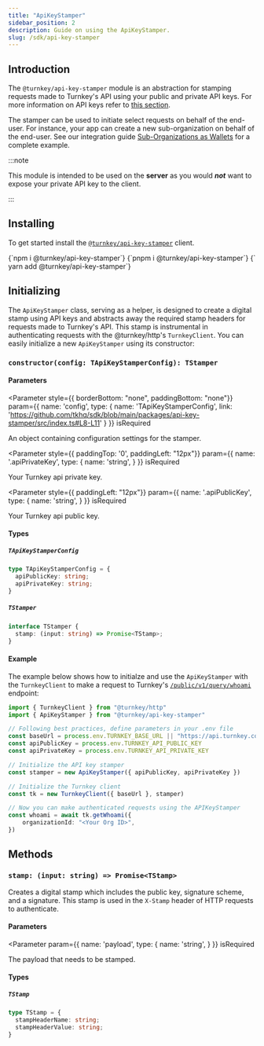 ```yaml
---
title: "ApiKeyStamper"
sidebar_position: 2
description: Guide on using the ApiKeyStamper.
slug: /sdk/api-key-stamper
---
```



## Introduction

The `@turnkey/api-key-stamper` module is an abstraction for stamping requests made to Turnkey's API using your public and private API keys.
For more information on API keys refer to [this section](../faq#why-do-you-require-a-public--private-key-pair-to-access-turnkey-api).

The stamper can be used to initiate select requests on behalf of the end-user.
For instance, your app can create a new sub-organization on behalf of the end-user. See our integration guide
[Sub-Organizations as Wallets](../integration-guides/sub-organizations-as-wallets#step-1-create-a-sub-organization) for a complete example.

:::note

This module is intended to be used on the **server** as you would **_not_** want to expose your private API key to the client.

:::

## Installing

To get started install the [`@turnkey/api-key-stamper`](https://www.npmjs.com/package/@turnkey/api-key-stamper) client.

<Tabs>
  <TabItem value="npm" label="npm" default>
      <CodeBlock
        language="bash">
        {`npm i @turnkey/api-key-stamper`}
      </CodeBlock>
  </TabItem>
  <TabItem value="pnpm" label="pnpm">
      <CodeBlock
        language="bash">
        {`pnpm i @turnkey/api-key-stamper`}
      </CodeBlock>
  </TabItem>
  <TabItem value="yarn" label="yarn">
    <CodeBlock
        language="bash">
        {` yarn add @turnkey/api-key-stamper`}
      </CodeBlock>
  </TabItem>
</Tabs>


## Initializing
The `ApiKeyStamper` class, serving as a helper, is designed to create a digital stamp using API keys and abstracts away the required stamp headers for requests made to 
Turnkey's API. This stamp is instrumental in authenticating requests with the @turnkey/http's `TurnkeyClient`. You can easily initialize a new `ApiKeyStamper` using its constructor:

### `constructor(config: TApiKeyStamperConfig): TStamper`

#### Parameters

<Parameter
  style={{ borderBottom: "none", paddingBottom: "none"}}
  param={{
    name: 'config',
    type: {
      name: 'TApiKeyStamperConfig',
      link: 'https://github.com/tkhq/sdk/blob/main/packages/api-key-stamper/src/index.ts#L8-L11'
    }
  }}
  isRequired
>

An object containing configuration settings for the stamper.

</Parameter>


<Parameter
  style={{ paddingTop: '0', paddingLeft: "12px"}}
  param={{
    name: '.apiPrivateKey',
    type: {
      name: 'string',
    }
  }}
  isRequired
>

Your Turnkey api private key.

</Parameter>

<Parameter
  style={{ paddingLeft: "12px"}}
  param={{
    name: '.apiPublicKey',
    type: {
      name: 'string',
    }
  }}
  isRequired
>

Your Turnkey api public key.

</Parameter>



#### Types

##### `TApiKeyStamperConfig`
```ts
type TApiKeyStamperConfig = {
  apiPublicKey: string;
  apiPrivateKey: string;
}
```

##### `TStamper`
```ts
interface TStamper {
  stamp: (input: string) => Promise<TStamp>;
}
```

#### Example

The example below shows how to initialze and use the `ApiKeyStamper` with the `TurnkeyClient` to make a request
to Turnkey's [`/public/v1/query/whoami`](https://docs.turnkey.com/api#tag/Sessions/operation/GetWhoami) endpoint:

```ts
import { TurnkeyClient } from "@turnkey/http"
import { ApiKeyStamper } from "@turnkey/api-key-stamper"

// Following best practices, define parameters in your .env file
const baseUrl = process.env.TURNKEY_BASE_URL || "https://api.turnkey.com"
const apiPublicKey = process.env.TURNKEY_API_PUBLIC_KEY
const apiPrivateKey = process.env.TURNKEY_API_PRIVATE_KEY

// Initialize the API key stamper
const stamper = new ApiKeyStamper({ apiPublicKey, apiPrivateKey })

// Initialize the Turnkey client
const tk = new TurnkeyClient({ baseUrl }, stamper)

// Now you can make authenticated requests using the APIKeyStamper
const whoami = await tk.getWhoami({
    organizationId: "<Your Org ID>",
})
```

## Methods


### `stamp: (input: string) => Promise<TStamp>`

Creates a digital stamp which includes the public key, signature scheme, and a signature.
This stamp is used in the `X-Stamp` header of HTTP requests to authenticate.

#### Parameters

<Parameter
  param={{
    name: 'payload',
    type: {
      name: 'string',
    }
  }}
  isRequired
>

The payload that needs to be stamped.

</Parameter>

#### Types

##### `TStamp`

```ts
type TStamp = {
  stampHeaderName: string;
  stampHeaderValue: string;
}
```